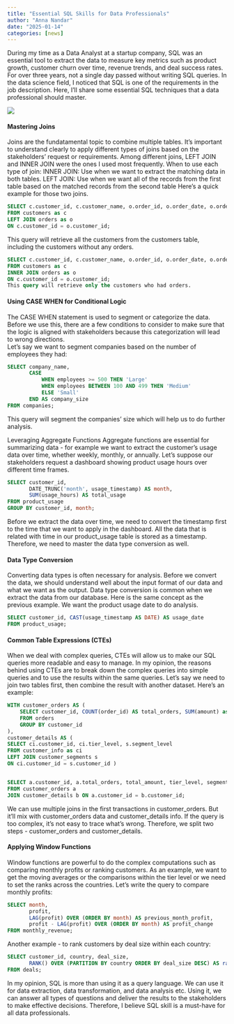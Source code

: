```yaml
---
title: "Essential SQL Skills for Data Professionals"
author: "Anna Nandar"
date: "2025-01-14"
categories: [news]
---
```


During my time as a Data Analyst at a startup company, SQL was an essential tool to extract the  data to measure key metrics such as product growth, customer churn over time, revenue trends, and deal success rates. For over three years, not a single day passed without writing SQL queries. In the data science field, I noticed that SQL is one of the requirements in the job description. Here, I’ll share some essential SQL techniques that a data professional should master.

![](thumbnail.jpg)

#### Mastering Joins
Joins are the fundatamental topic to combine multiple tables. It's important to understand clearly to apply different types of joins based on the stakeholders' request or requirements. Among different joins, LEFT JOIN and INNER JOIN were the ones I used most frequently.
When to use each type of join:
INNER JOIN: Use when we want to extract the matching data in both tables. 
LEFT JOIN: Use when we want all of the records from the first table based on the matched records from the second table
Here's a quick example for those two joins. 

```sql
SELECT c.customer_id, c.customer_name, o.order_id, o.order_date, o.order_amount
FROM customers as c
LEFT JOIN orders as o 
ON c.customer_id = o.customer_id;
```

This query will retrieve all the customers from the customers table, including the customers without any orders. 

``` sql
SELECT c.customer_id, c.customer_name, o.order_id, o.order_date, o.order_amount	
FROM customers as c
INNER JOIN orders as o 
ON c.customer_id = o.customer_id;
This query will retrieve only the customers who had orders. 
```

#### Using CASE WHEN for Conditional Logic
The CASE WHEN statement is used to segment or categorize the data. Before we use this, there are a few conditions to consider to make sure that the logic is aligned with stakeholders because this categorization will lead to wrong directions.   
Let's say we want to segment companies based on the number of employees they had: 

``` sql
SELECT company_name,
       CASE
           WHEN employees >= 500 THEN 'Large'
           WHEN employees BETWEEN 100 AND 499 THEN 'Medium'
           ELSE 'Small'
       END AS company_size
FROM companies;
```

This query will segment the companies' size which will help us to do further analysis. 

Leveraging Aggregate Functions
Aggregate functions are essential for summarizing data - for example we want to extract the customer's usage data over time, whether weekly, monthly, or annually.
Let's suppose our stakeholders request a dashboard showing product usage hours over different time frames. 

``` sql
SELECT customer_id,
       DATE_TRUNC('month', usage_timestamp) AS month,
       SUM(usage_hours) AS total_usage
FROM product_usage
GROUP BY customer_id, month;
```

Before we extract the data over time, we need to convert the timestamp first to the time that we want to apply in the dashboard. All the data that is related with time in our product_usage table is stored as a timestamp. Therefore, we need to master the data type conversion as well. 

#### Data Type Conversion
Converting data types is often necessary for analysis. Before we convert the data, we should understand well about the input format of our data and what we want as the output. Data type conversion is common when we extract the data from our database. 
Here is the same concept as the previous example. We want the product usage date to do analysis. 

``` sql
SELECT customer_id, CAST(usage_timestamp AS DATE) AS usage_date
FROM product_usage;
```

#### Common Table Expressions (CTEs)
When we deal with complex queries, CTEs will allow us to make our SQL queries more readable and easy to manage. In my opinion, the reasons behind using CTEs are to break down the complex queries into simple queries and to use the results within the same queries. 
Let's say we need to join two tables first, then combine the result with another dataset. Here’s an example:

``` sql
WITH customer_orders AS (
    SELECT customer_id, COUNT(order_id) AS total_orders, SUM(amount) as total_amount
    FROM orders
    GROUP BY customer_id
),
customer_details AS ( 
SELECT ci.customer_id, ci.tier_level, s.segment_level 
FROM customer_info as ci
LEFT JOIN customer_segments s 
ON ci.customer_id = s.customer_id )


SELECT a.customer_id, a.total_orders, total_amount, tier_level, segment_level
FROM customer_orders a
JOIN customer_details b ON a.customer_id = b.customer_id;

```

We can use multiple joins in the first transactions in customer_orders. But it'll mix with customer_orders data and customer_details info. If the query is too complex, it's not easy to trace what's wrong. Therefore, we split two steps - customer_orders and customer_details.

#### Applying Window Functions
Window functions are powerful to do the complex computations such as comparing monthly profits or ranking customers. As an example, we want to get the moving averages or the comparisons within the tier level or we need to set the ranks across the countries. 
Let's write the query to compare monthly profits:

``` sql
SELECT month,
       profit,
       LAG(profit) OVER (ORDER BY month) AS previous_month_profit,
       profit - LAG(profit) OVER (ORDER BY month) AS profit_change
FROM monthly_revenue;
```

Another example - to rank customers by deal size within each country:

``` sql
SELECT customer_id, country, deal_size,
       RANK() OVER (PARTITION BY country ORDER BY deal_size DESC) AS rank
FROM deals;
```

In my opinion, SQL is more than using it as a query language. We can use it for data extraction, data transformation, and data analysis etc. Using it, we can answer all types of questions and deliver the results to the stakeholders to make effective decisions. Therefore, I believe SQL skill is a must-have for all data professionals. 